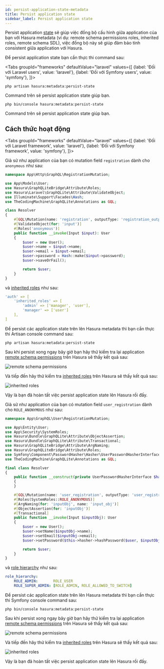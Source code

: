 ```yaml
---
id: persist-application-state-metadata
title: Persist application state
sidebar_label: Persist application state
---
```



Persist application [state](https://en.wikipedia.org/wiki/State_(computer_science)) sẽ giúp việc đồng bộ cấu hình giữa application
của bạn với Hasura metadata (ví dụ: remote schema permissions roles, inherited roles, remote schema SDL), việc đồng bộ này sẽ giúp
đảm bảo tính consistent giữa application với Hasura.


Để persist application state bạn cần thực thi command sau:

<Tabs
groupId="frameworks"
defaultValue="laravel"
values={[
{label: 'Đối với Laravel users', value: 'laravel'},
{label: 'Đối với Symfony users', value: 'symfony'},
]}>
<TabItem value="laravel">

```shell
php artisan hasura:metadata:persist-state
```

Command trên sẽ persist application state giúp bạn.
</TabItem>
<TabItem value="symfony">

```shell
php bin/console hasura:metadata:persist-state
```

Command trên sẽ persist application state giúp bạn.
</TabItem>
</Tabs>

## Cách thức hoạt động

<Tabs
groupId="frameworks"
defaultValue="laravel"
values={[
{label: 'Đối với Laravel framework', value: 'laravel'},
{label: 'Đối với Symfony framework', value: 'symfony'},
]}>
<TabItem value="laravel">

Giả sử như application của bạn có mutation field `registration` dành cho `anonymous` như sau:

```php title="app/Http/GraphQL/RegistrationMutation/Resolver.php"
namespace App\Http\GraphQL\RegistrationMutation;

use App\Models\User;
use Hasura\GraphQLiteBridge\Attribute\Roles;
use Hasura\Laravel\GraphQLite\Attribute\ValidateObject;
use Illuminate\Support\Facades\Hash;
use TheCodingMachine\GraphQLite\Annotations as GQL;

class Resolver
{
    #[GQL\Mutation(name: 'registration', outputType: 'registration_output')]
    #[ValidateObject(for: 'input')]
    #[Roles('anonymous')]
    public function __invoke(Input $input): User
    {
        $user = new User();
        $user->name = $input->name;
        $user->email = $input->email;
        $user->password = Hash::make($input->password);
        $user->saveOrFail();

        return $user;
    }
}
```

và [inherited roles](../05-security/04-laravel-access-control.md#inherited-roles) như sau:

```yaml title="config/hasura.php"
'auth' => [
    'inherited_roles' => [
        'admin' => ['manager', 'user'],
        'manager' => ['user']
    ],
]
```

Để persist các application state trên lên Hasura metadata thì bạn cần thực thi Artisan console command sau:

```shell
php artisan hasura:metadata:persist-state
```

Sau khi persist xong ngay bây giờ bạn hãy thử kiểm tra lại application [remote schema permissions](https://hasura.io/docs/latest/graphql/core/remote-schemas/auth/remote-schema-permissions.html) trên Hasura sẽ thấy kết quả sau:

![remote schema permissions](../assets/laravel-remote-schema-permissions.png)

Và tiếp đến hãy thử kiểm tra [inherited roles](https://hasura.io/docs/latest/graphql/core/auth/authorization/inherited-roles.html) trên Hasura sẽ thấy kết quả sau:

![inherited roles](../assets/laravel-inherited-roles.png)

Vậy là bạn đã hoàn tất việc persist application state lên Hasura rồi đấy.

</TabItem>
<TabItem value="symfony">

Giả sử như application của bạn có mutation field `user_registration` dành cho `ROLE_ANONYMOUS` như sau:

```php title="src/GraphQL/User/RegistrationMutation/Resolver.php"
namespace App\GraphQL\User\RegistrationMutation;

use App\Entity\User;
use App\Security\SystemRoles;
use Hasura\Bundle\GraphQLite\Attribute\ObjectAssertion;
use Hasura\Bundle\GraphQLite\Attribute\Transactional;
use Hasura\GraphQLiteBridge\Attribute\ArgNaming;
use Hasura\GraphQLiteBridge\Attribute\Roles;
use Symfony\Component\PasswordHasher\Hasher\UserPasswordHasherInterface;
use TheCodingMachine\GraphQLite\Annotations as GQL;

final class Resolver
{
    public function __construct(private UserPasswordHasherInterface $hasher)
    {
    }

    #[GQL\Mutation(name: 'user_registration', outputType: 'user_registration_mutation_output!')]
    #[Roles(SystemRoles::ROLE_ANONYMOUS)]
    #[ArgNaming(for: 'inputObj', name: 'input_obj')]
    #[ObjectAssertion(for: 'inputObj')]
    #[Transactional]
    public function __invoke(Input $inputObj): User
    {
        $user = new User();
        $user->setName($inputObj->name);
        $user->setEmail($inputObj->email);
        $user->setPassword($this->hasher->hashPassword($user, $inputObj->password));

        return $user;
    }
}
```

và [role hierarchy](https://symfony.com/doc/current/security.html#hierarchical-roles) như sau:

```yaml title="config/packages/security.yaml"
role_hierarchy:
    ROLE_ADMIN:       ROLE_USER
    ROLE_SUPER_ADMIN: [ROLE_ADMIN, ROLE_ALLOWED_TO_SWITCH]
```

Để persist các application state trên lên Hasura metadata thì bạn cần thực thi Symfony console command sau:

```shell
php bin/console hasura:metadata:persist-state
```

Sau khi persist xong ngay bây giờ bạn hãy thử kiểm tra lại application [remote schema permissions](https://hasura.io/docs/latest/graphql/core/remote-schemas/auth/remote-schema-permissions.html) trên Hasura sẽ thấy kết quả sau:

![remote schema permissions](../assets/symfony-remote-schema-permissions.png)

Và tiếp đến hãy thử kiểm tra [inherited roles](https://hasura.io/docs/latest/graphql/core/auth/authorization/inherited-roles.html) trên Hasura sẽ thấy kết quả sau:

![inherited roles](../assets/symfony-inherited-roles.png)

Vậy là bạn đã hoàn tất việc persist application state lên Hasura rồi đấy.

</TabItem>
</Tabs>

